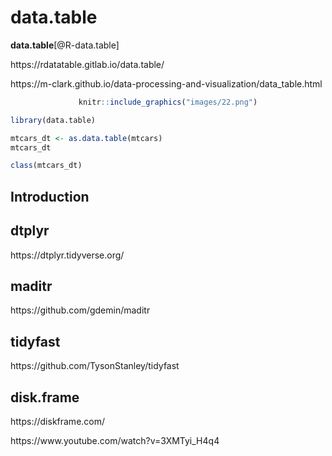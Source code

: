 
   



# data.table  {#data-table}



**data.table**[@R-data.table]

https://rdatatable.gitlab.io/data.table/  

https://m-clark.github.io/data-processing-and-visualization/data_table.html   

<center>
```r
knitr::include_graphics("images/22.png")
```
</center>

```r
library(data.table)
```


```r
mtcars_dt <- as.data.table(mtcars) 
mtcars_dt
```

```r
class(mtcars_dt)
```


## Introduction {#data-table-intro}




## dtplyr  

https://dtplyr.tidyverse.org/  


## maditr  

https://github.com/gdemin/maditr  


## tidyfast  

https://github.com/TysonStanley/tidyfast  

## disk.frame  

https://diskframe.com/  

https://www.youtube.com/watch?v=3XMTyi_H4q4




